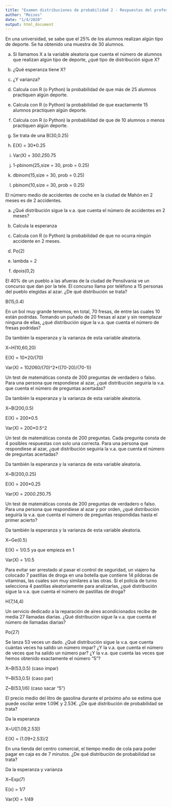```yaml
---
title: "Examen distribuciones de probabilidad 2 - Respuestas del profesor"
author: "Moises"
date: "1/4/2020"
output: html_document
---
```


En una universidad, se sabe que el 25% de los alumnos realizan algún tipo de deporte. Se ha obtenido una muestra de 30 alumnos.

a) Si llamamos X a la variable aleatoria que cuenta el número de alumnos que realizan algún tipo de deporte, ¿qué tipo de distribución sigue X?

b) ¿Qué esperanza tiene X?

c) ¿Y varianza?

d) Calcula con R (o Python) la probabilidad de que más de 25 alumnos practiquen algún deporte.

e) Calcula con R (o Python) la probabilidad de que exactamente 15 alumnos practiquen algún deporte.

f) Calcula con R (o Python) la probabilidad de que de 10 alumnos o menos practiquen algún deporte.

a) Se trata de una B(30,0.25)

b) E(X) = 30*0.25

c) Var(X) = 30*0.25*0.75

d) 1-pbinom(25,size = 30, prob = 0.25)

e) dbinom(15,size = 30, prob = 0.25)

f) pbinom(10,size = 30, prob = 0.25)

El número medio de accidentes de coche en la ciudad de Mahón en 2 meses es de 2 accidentes.

a) ¿Qué distribución sigue la v.a. que cuenta el número de accidentes en 2 meses?

b) Calcula la esperanza

c) Calcula con R (o Python) la probabilidad de que no ocurra ningún accidente en 2 meses.

a) Po(2)

b) lambda = 2

c) dpois(0,2)

El 40% de un pueblo a las afueras de la ciudad de Pensilvania ve un concurso que dan por la tele. El concurso llama por teléfono a 15 personas del pueblo elegidas al azar. ¿De qué distribución se trata?

B(15,0.4)

En un bol muy grande tenemos, en total, 70 fresas, de entre las cuales 10 están podridas. Tomando un puñado de 20 fresas al azar y sin reemplazar ninguna de ellas, ¿qué distribución sigue la v.a. que cuenta el número de fresas podridas?

Da también la esperanza y la varianza de esta variable aleatoria.

X~H(10,60,20)

E(X) = 10*20/(70)

Var(X) = 10*20*60/(70)^2*((70-20)/(70-1))

Un test de matemáticas consta de 200 preguntas de verdadero o falso. Para una persona que respondiese al azar, ¿qué distribución seguiría la v.a. que cuenta el número de preguntas acertadas?

Da también la esperanza y la varianza de esta variable aleatoria.

X~B(200,0.5)

E(X) = 200*0.5

Var(X) = 200*0.5^2

Un test de matemáticas consta de 200 preguntas. Cada pregunta consta de 4 posibles respuestas con solo una correcta. Para una persona que respondiese al azar, ¿qué distribución seguiría la v.a. que cuenta el número de preguntas acertadas?

Da también la esperanza y la varianza de esta variable aleatoria.

X~B(200,0.25)

E(X) = 200*0.25

Var(X) = 200*0.25*0.75

Un test de matemáticas consta de 200 preguntas de verdadero o falso. Para una persona que respondiese al azar y por orden, ¿qué distribución seguiría la v.a. que cuenta el número de preguntas respondidas hasta el primer acierto?

Da también la esperanza y la varianza de esta variable aleatoria.

X~Ge(0.5)

E(X) = 1/0.5 ya que empieza en 1

Var(X) = 1/0.5

Para evitar ser arrestado al pasar el control de seguridad, un viajero ha colocado 7 pastillas de droga en una botella que contiene 14 píldoras de vitaminas, las cuales son muy similares a las otras. Si el policía de turno selecciona 4 pastillas aleatoriamente para analizarlas, ¿qué distribución sigue la v.a. que cuenta el número de pastillas de droga?

H(7,14,4)

Un servicio dedicado a la reparación de aires acondicionados recibe de media 27 llamadas diarias. ¿Qué distribución sigue la v.a. que cuenta el número de llamadas diarias?

Po(27)

Se lanza 53 veces un dado. ¿Qué distribución sigue la v.a. que cuenta cuántas veces ha salido un número impar? ¿Y la v.a. que cuenta el número de veces que ha salido un número par? ¿Y la v.a. que cuenta las veces que hemos obtenido exactamente el número "5"?

X~B(53,0.5) (caso impar)

Y~B(53,0.5) (caso par)

Z~B(53,1/6) (caso sacar "5")

El precio medio del litro de gasolina durante el próximo año se estima que puede oscilar entre 1.09€ y 2.53€. ¿De qué distribución de probabilidad se trata?

Da la esperanza

X~U([1.09,2.53])

E(X) = (1.09+2.53)/2

En una tienda del centro comercial, el tiempo medio de cola para poder pagar en caja es de 7 minutos. ¿De qué distribución de probabilidad se trata?

Da la esperanza y varianza

X~Exp(7)

E(x) = 1/7

Var(X) = 1/49